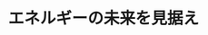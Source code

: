 ﻿---
title: "エネルギーの未来を見据え"
category: "環境・社会理工学院"
vol: 64
interviewee: "嶋田 隆一 "
url: ""
tags: ["エネルギー","超電導","人類","水","電気"]
pdf: "64-4.pdf"
career: ""
pdfurl: "64-4/64-4.pdf"
preface: "人類にとって、食料や水などとともにエネルギーも生活していく上で必要不可欠なものになってきている。このような中、嶋田研究室ではエネルギー効率の改善につながる磁気エネルギー回生スイッチ(MERS)を開発し、様々なものへの応用を研究している。また、電気の貯蔵方法も研究をしており、特に超電導を利用した超電導磁気エネルギー貯蔵や、フライホイールを利用した貯蔵などの研究も行なっている。今回の取材ではこれらの研究内容を伺った。"
---
